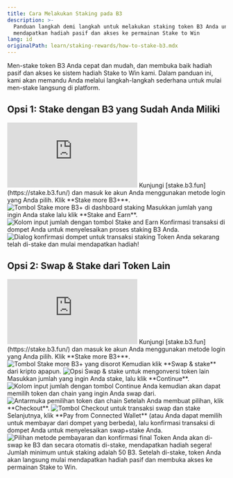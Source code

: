 ```yaml
---
title: Cara Melakukan Staking pada B3
description: >-
  Panduan langkah demi langkah untuk melakukan staking token B3 Anda untuk
  mendapatkan hadiah pasif dan akses ke permainan Stake to Win
lang: id
originalPath: learn/staking-rewards/how-to-stake-b3.mdx
---
```

Men-stake token B3 Anda cepat dan mudah, dan membuka baik hadiah pasif dan akses ke sistem hadiah Stake to Win kami. Dalam panduan ini, kami akan memandu Anda melalui langkah-langkah sederhana untuk mulai men-stake langsung di platform.

## Opsi 1: Stake dengan B3 yang Sudah Anda Miliki

<iframe
  className="w-full aspect-video rounded-xl"
  src="https://www.youtube.com/embed/Zu5TnpUBL6k"
  title="Cara men-stake token B3 yang sudah Anda miliki"
  frameBorder="0"
  allow="accelerometer; autoplay; clipboard-write; encrypted-media; gyroscope; picture-in-picture"
  allowFullScreen
></iframe>

<Steps>
<Step title="Navigasi ke platform staking">
  Kunjungi [stake.b3.fun](https://stake.b3.fun/) dan masuk ke akun Anda menggunakan metode login yang Anda pilih.
</Step>

<Step title="Mulai proses staking">
  Klik **Stake more B3+**.
  
  <Frame>
    <img src="https://s3.amazonaws.com/helpscout.net/docs/assets/685306b72e0550277aa9250e/images/687f97cb6a4f6401251730bb/file-7lDhTXr2GU.png" alt="Tombol Stake more B3+ di dashboard staking" />
  </Frame>
</Step>

<Step title="Masukkan jumlah stake">
  Masukkan jumlah yang ingin Anda stake lalu klik **Stake and Earn**.
  
  <Frame>
    <img src="https://s3.amazonaws.com/helpscout.net/docs/assets/685306b72e0550277aa9250e/images/687f97ea8518d2516d1a45e1/file-rzsRDBNoay.png" alt="Kolom input jumlah dengan tombol Stake and Earn" />
  </Frame>
</Step>

<Step title="Konfirmasi transaksi">
  Konfirmasi transaksi di dompet Anda untuk menyelesaikan proses staking B3 Anda.
  
  <Frame>
    <img src="https://s3.amazonaws.com/helpscout.net/docs/assets/685306b72e0550277aa9250e/images/687f9a50185c133b2c0a48aa/file-G6t76GCh1z.png" alt="Dialog konfirmasi dompet untuk transaksi staking" />
  </Frame>
  
  <Check>
    Token Anda sekarang telah di-stake dan mulai mendapatkan hadiah!
  </Check>
</Step>
</Steps>

## Opsi 2: Swap & Stake dari Token Lain

<iframe
  className="w-full aspect-video rounded-xl"
  src="https://www.youtube.com/embed/4tiZimJIv_M"
  title="Cara swap dan stake dari token lain"
  frameBorder="0"
  allow="accelerometer; autoplay; clipboard-write; encrypted-media; gyroscope; picture-in-picture"
  allowFullScreen
></iframe>

<Steps>
<Step title="Navigasi ke platform staking">
  Kunjungi [stake.b3.fun](https://stake.b3.fun/) dan masuk ke akun Anda menggunakan metode login yang Anda pilih.
</Step>

<Step title="Mulai proses staking">
  Klik **Stake more B3+**.
  
  <Frame>
    <img src="https://s3.amazonaws.com/helpscout.net/docs/assets/685306b72e0550277aa9250e/images/687f97cb6a4f6401251730bb/file-7lDhTXr2GU.png" alt="Tombol Stake more B3+ yang disorot" />
  </Frame>
</Step>

<Step title="Pilih opsi swap">
  Kemudian klik **Swap & stake** dari kripto apapun.
  
  <Frame>
    <img src="https://s3.amazonaws.com/helpscout.net/docs/assets/685306b72e0550277aa9250e/images/687f9fccb28ecf16639c863b/file-QKSATdeFEt.png" alt="Opsi Swap & stake untuk mengonversi token lain" />
  </Frame>
</Step>

<Step title="Tetapkan jumlah">
  Masukkan jumlah yang ingin Anda stake, lalu klik **Continue**.
  
  <Frame>
    <img src="https://s3.amazonaws.com/helpscout.net/docs/assets/685306b72e0550277aa9250e/images/687fa28f185c133b2c0a4901/file-w4b8RL8Tg4.png" alt="Kolom input jumlah dengan tombol Continue" />
  </Frame>
</Step>

<Step title="Pilih token sumber">
  Anda kemudian akan dapat memilih token dan chain yang ingin Anda swap dari.
  
  <Frame>
    <img src="https://s3.amazonaws.com/helpscout.net/docs/assets/685306b72e0550277aa9250e/images/687fa22b965d8266feba1fa0/file-S02D7Kb8YN.png" alt="Antarmuka pemilihan token dan chain" />
  </Frame>
</Step>

<Step title="Tinjau dan checkout">
  Setelah Anda membuat pilihan, klik **Checkout**.
  
  <Frame>
    <img src="https://s3.amazonaws.com/helpscout.net/docs/assets/685306b72e0550277aa9250e/images/687fa334b28ecf16639c8651/file-MS2DQQAAiS.png" alt="Tombol Checkout untuk transaksi swap dan stake" />
  </Frame>
</Step>

<Step title="Selesaikan pembayaran">
  Selanjutnya, klik **Pay from Connected Wallet** (atau Anda dapat memilih untuk membayar dari dompet yang berbeda), lalu konfirmasi transaksi di dompet Anda untuk menyelesaikan swap+stake Anda.
  
  <Frame>
    <img src="https://s3.amazonaws.com/helpscout.net/docs/assets/685306b72e0550277aa9250e/images/687fa3656a4f640125173121/file-cyWnP0BTYw.png" alt="Pilihan metode pembayaran dan konfirmasi final" />
  </Frame>
  
  <Check>
    Token Anda akan di-swap ke B3 dan secara otomatis di-stake, mendapatkan hadiah segera!
  </Check>
</Step>
</Steps>

<Note>
Jumlah minimum untuk staking adalah 50 B3. Setelah di-stake, token Anda akan langsung mulai mendapatkan hadiah pasif dan membuka akses ke permainan Stake to Win.
</Note>
